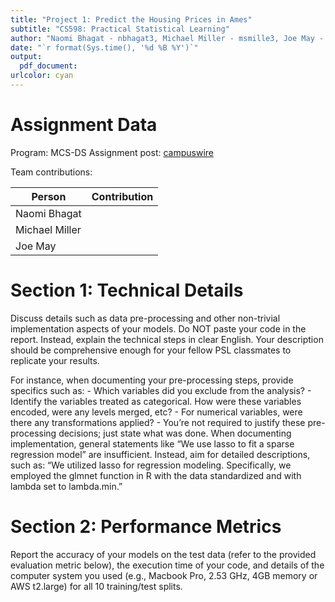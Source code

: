 ```yaml
---
title: "Project 1: Predict the Housing Prices in Ames"
subtitle: "CS598: Practical Statistical Learning"
author: "Naomi Bhagat - nbhagat3, Michael Miller - msmille3, Joe May - jemay3"
date: "`r format(Sys.time(), '%d %B %Y')`"
output:
  pdf_document:
urlcolor: cyan
---
```


# Assignment Data

Program: MCS-DS
Assignment post: [campuswire](https://campuswire.com/c/G06C55090/feed/193)


Team contributions:

| Person         | Contribution                                |
|----------------|---------------------------------------------|
| Naomi Bhagat   |                                             |
| Michael Miller |                                             |
| Joe May        |                                             |

# Section 1: Technical Details

Discuss details such as data pre-processing and other non-trivial implementation aspects of your models. Do NOT paste your code in the report. Instead, explain the technical steps in clear English. Your description should be comprehensive enough for your fellow PSL classmates to replicate your results.

For instance, when documenting your pre-processing steps, provide specifics such as:
- Which variables did you exclude from the analysis?
- Identify the variables treated as categorical. How were these variables encoded, were any levels merged, etc?
- For numerical variables, were there any transformations applied?
- You’re not required to justify these pre-processing decisions; just state what was done.
When documenting implementation, general statements like “We use lasso to fit a sparse regression model” are insufficient. Instead, aim for detailed descriptions, such as: “We utilized lasso for regression modeling. Specifically, we employed the glmnet function in R with the data standardized and with lambda set to lambda.min.”

# Section 2: Performance Metrics

Report the accuracy of your models on the test data (refer to the provided evaluation metric below), the execution time of your code, and details of the computer system you used (e.g., Macbook Pro, 2.53 GHz, 4GB memory or AWS t2.large) for all 10 training/test splits.
